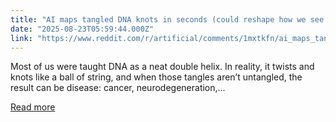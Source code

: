 ```yaml
---
title: "AI maps tangled DNA knots in seconds (could reshape how we see disease)"
date: "2025-08-23T05:59:44.000Z"
link: "https://www.reddit.com/r/artificial/comments/1mxtkfn/ai_maps_tangled_dna_knots_in_seconds_could/"
---
```


Most of us were taught DNA as a neat double helix. In reality, it twists and knots like a ball of string, and when those tangles aren’t untangled, the result can be disease: cancer, neurodegeneration,...

[Read more](https://www.reddit.com/r/artificial/comments/1mxtkfn/ai_maps_tangled_dna_knots_in_seconds_could/)

